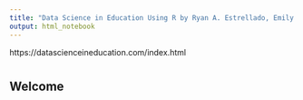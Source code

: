 ```yaml
---
title: "Data Science in Education Using R by Ryan A. Estrellado, Emily A. Bovee, Jesse Mostipak, Joshua M. Rosenberg, and Isabella C. Velásquez"
output: html_notebook
---
```


https://datascienceineducation.com/index.html

# {.tabset}

## Welcome